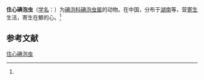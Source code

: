 {{Speciesbox
| name = 住心碘泡虫
| status = 
| status_system = 
| image = 
| genus = Myxobolus
| species = hearti
| authority = (Chen, 1998)<ref name='id9474'>{{cite web| url =http://www.bioinfo.cn/db05/BjdwSpecies.php?action=view&id=9474| title =住心碘泡虫| work =《中国动物物种编目数据库》| publisher =中国科学院微生物研究所| author =中国科学院动物研究所| accessdate =2009-04-16| deadurl =yes| archiveurl =https://web.archive.org/web/20160305074321/http://www.bioinfo.cn/db05/BjdwSpecies.php?action=view&id=9474| archivedate =2016-03-05}}</ref>
}}

'''住心碘泡虫'''（[[学名|学名]]：{{lang|la|''Myxobolus hearti''}}）为[[碘泡科|碘泡科]][[碘泡虫属|碘泡虫属]]的动物。在中国，分布于[[湖南|湖南]]等，营[[寄生|寄生]]生活，寄生在鲫的心。<ref name='id9474'/>

== 参考文献 ==
{{reflist}}

{{Wikispecies|Myxobolus hearti}}
{{Taxonbar|from=Q10885876}}

[[Category:碘泡虫属|住心碘泡虫]]


{{Cnidarian-stub}}